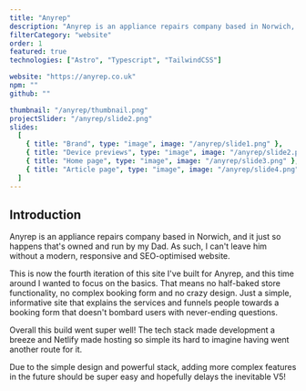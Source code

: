 ```yaml
---
title: "Anyrep"
description: "Anyrep is an appliance repairs company based in Norwich, Norfolk. They needed a website to showcase their services and allow customers to contact them."
filterCategory: "website"
order: 1
featured: true
technologies: ["Astro", "Typescript", "TailwindCSS"]

website: "https://anyrep.co.uk"
npm: ""
github: ""

thumbnail: "/anyrep/thumbnail.png"
projectSlider: "/anyrep/slide2.png"
slides:
  [
    { title: "Brand", type: "image", image: "/anyrep/slide1.png" },
    { title: "Device previews", type: "image", image: "/anyrep/slide2.png" },
    { title: "Home page", type: "image", image: "/anyrep/slide3.png" },
    { title: "Article page", type: "image", image: "/anyrep/slide4.png" },
  ]
---
```


## Introduction

Anyrep is an appliance repairs company based in Norwich, and it just so happens that's owned and run by my Dad. As such, I can't leave him without a modern, responsive and SEO-optimised website.

This is now the fourth iteration of this site I've built for Anyrep, and this time around I wanted to focus on the basics. That means no half-baked store functionality, no complex booking form and no crazy design. Just a simple, informative site that explains the services and funnels people towards a booking form that doesn't bombard users with never-ending questions.

Overall this build went super well! The tech stack made development a breeze and Netlify made hosting so simple its hard to imagine having went another route for it.

Due to the simple design and powerful stack, adding more complex features in the future should be super easy and hopefully delays the inevitable V5!
